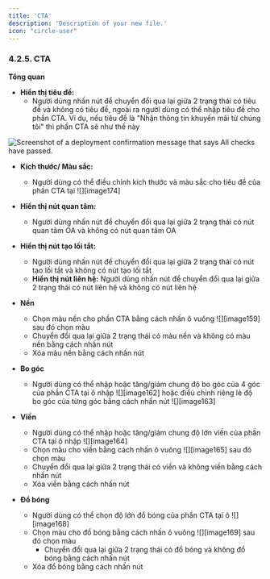 ```yaml
---
title: 'CTA'
description: 'Description of your new file.'
icon: "circle-user"
---
```


### **4.2.5. CTA**

**Tổng quan**

- **Hiển thị tiêu đề:**
  - Người dùng nhấn nút <Icon icon="toggle-large-on" color="#0a06e4" size={15} /> để chuyển đổi qua lại giữa 2 trạng thái có tiêu đề và không có tiêu đề, ngoài ra người dùng có thể nhập tiêu đề cho phần CTA. Ví dụ, nếu tiêu đề là "Nhận thông tin khuyến mãi từ chúng tôi" thì phần CTA sẽ như thế này

<Frame caption="Tiêu đề CTA  ">
  <img
    src="https://aimini-upload.sgp1.digitaloceanspaces.com/image29_d286178c1d.png"
    alt="Screenshot of a deployment confirmation message that says All checks have passed."
    style={{ borderRadius:"0.5rem" }}
    title=""
  />
</Frame>

- **Kích thước/ Màu sắc:**
  - Người dùng có thể điều chỉnh kích thước và màu sắc cho tiêu đề của phần CTA tại ![][image174]

- **Hiển thị nút quan tâm:**
  - Người dùng nhấn nút <Icon icon="toggle-large-on" color="#0a06e4" size={15} /> để chuyển đổi qua lại giữa 2 trạng thái có nút quan tâm OA và không có nút quan tâm OA

- **Hiển thị nút tạo lối tắt:**
  - Người dùng nhấn nút <Icon icon="toggle-large-on" color="#0a06e4" size={15} /> để chuyển đổi qua lại giữa 2 trạng thái có nút tạo lối tắt và không có nút tạo lối tắt
  - **Hiển thị nút liên hệ:**
    Người dùng nhấn nút <Icon icon="toggle-large-on" color="#0a06e4" size={15} /> để chuyển đổi qua lại giữa 2 trạng thái có nút liên hệ và không có nút liên hệ

- **Nền**
  - Chọn màu nền cho phần CTA bằng cách nhấn ô vuông ![][image159] sau đó chọn màu
  - Chuyển đổi qua lại giữa 2 trạng thái có màu nền và không có màu nền bằng cách nhấn nút <Icon icon="eye" color="#cfcfcf" size={15} />
  - Xóa màu nền bằng cách nhấn nút <Icon icon="minus" color="#cfcfcf" size={15} />

- **Bo góc**
  - Người dùng có thể nhập hoặc tăng/giảm chung độ bo góc của 4 góc của phần CTA tại ô nhập ![][image162] hoặc điềù chỉnh riêng lẻ độ bo góc của từng góc bằng cách nhấn nút ![][image163]

- **Viền**
  - Người dùng có thể nhập hoặc tăng/giảm chung độ lớn viền của phần CTA tại ô nhập ![][image164]
  - Chọn màu cho viền bằng cách nhấn ô vuông ![][image165] sau đó chọn màu
  - Chuyển đổi qua lại giữa 2 trạng thái có viền và không viền bằng cách nhấn nút <Icon icon="eye" color="#cfcfcf" size={15} />
  - Xóa viền bằng cách nhấn nút <Icon icon="minus" color="#cfcfcf" size={15} />

- **Đổ bóng**
  - Người dùng có thể chọn độ lớn đổ bóng của phần CTA tại ô ![][image168]
  - Chọn màu cho đổ bóng bằng cách nhấn ô vuông ![][image169] sau đó chọn màu
    - Chuyển đổi qua lại giữa 2 trạng thái có đổ bóng và không đổ bóng bằng cách nhấn nút <Icon icon="eye" color="#cfcfcf" size={15} /> 
  - Xóa đổ bóng bằng cách nhấn nút <Icon icon="minus" color="#cfcfcf" size={15} />
